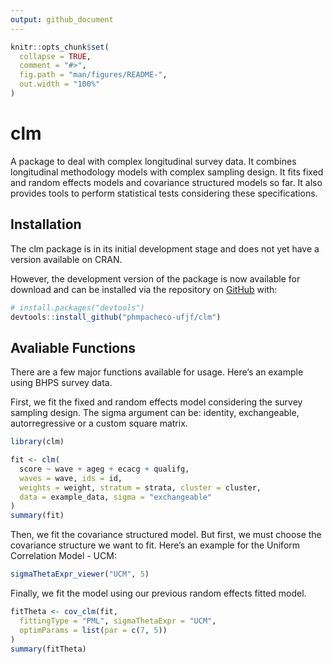 ```yaml
---
output: github_document
---
```


```r
knitr::opts_chunk$set(
  collapse = TRUE,
  comment = "#>",
  fig.path = "man/figures/README-",
  out.width = "100%"
)
```

# clm

A package to deal with complex longitudinal survey data. It combines
longitudinal methodology models with complex sampling design. It fits fixed
and random effects models and covariance structured models so far. It also
provides tools to perform statistical tests considering these specifications.

## Installation

The clm package is in its initial development stage and does not yet have a version available on CRAN.

However, the development version of the package is now available for download and can be installed via
the repository on [GitHub](https://github.com/) with:

``` r
# install.packages("devtools")
devtools::install_github("phmpacheco-ufjf/clm")
```
## Avaliable Functions

There are a few major functions available for usage. Here's an example using BHPS survey data.

First, we fit the fixed and random effects model considering the survey sampling design.
The sigma argument can be: identity, exchangeable, autorregressive or a custom square matrix.

```r
library(clm)

fit <- clm(
  score ~ wave + ageg + ecacg + qualifg,
  waves = wave, ids = id,
  weights = weight, stratum = strata, cluster = cluster,
  data = example_data, sigma = "exchangeable"
)
summary(fit)
```

Then, we fit the covariance structured model. But first, we must choose the covariance structure we want to fit.
Here's an example for the Uniform Correlation Model - UCM:

```r
sigmaThetaExpr_viewer("UCM", 5)
```

Finally, we fit the model using our previous random effects fitted model.

```r
fitTheta <- cov_clm(fit,
  fittingType = "PML", sigmaThetaExpr = "UCM",
  optimParams = list(par = c(7, 5))
)
summary(fitTheta)
```